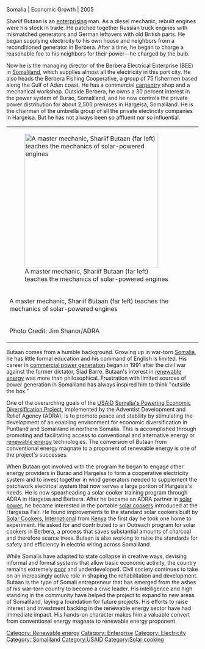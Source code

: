 <div>Somalia | Economic Growth | 2005</div> 

Shariif Butaan is an [[enterprise|enterprising]] man. As a diesel mechanic, rebuilt engines were his stock in trade. He patched together Russian truck engines with mismatched generators and German leftovers with old British parts. He began supplying electricity to his own house and neighbors from a reconditioned generator in Berbera. After a time, he began to charge a reasonable fee to his neighbors for their power—he charged by the bulb.

Now he is the managing director of the Berbera Electrical Enterprise (BEE) in [[Somaliland]], which supplies almost all the electricity in this port city. He also heads the Berbera Fishing Cooperative, a group of 75 fishermen based along the Gulf of Aden coast. He has a commercial [[carpentry]] shop and a mechanical workshop. Outside Berbera, he owns a 30 percent interest in the power system of Burao, Somaliland, and he now controls the private power distribution for about 2,500 premises in Hargeisa, Somaliland. He is the chairman of the umbrella group of all the private electricity companies in Hargeisa. But he has not always been so affluent nor so influential.
{| cellspacing="0" cellpadding="0" border="0" align="right"
| [[Image:Shariif Butaan and solar-powered engines.jpg|350px|A master mechanic, Shariif Butaan (far left)<br> teaches the mechanics of solar-powered engines]]
|
|-
| bgcolor="#f2f7f9" | A master mechanic, Shariif Butaan (far left) teaches the mechanics of solar-powered engines
|
|-
| bgcolor="#dddddd" | Photo Credit: Jim Shanor/ADRA
|
|}

Butaan comes from a humble background. Growing up in war-torn [[Somalia]], he has little formal education and his command of English is limited. His career in [[commercial power generation]] began in 1991 after the civil war against the former dictator, Siad Barre. Butaan's interest in [[renewable energy]] was more than philosophical. Frustration with limited sources of power generation in Somaliland has always inspired him to think "outside the box."

One of the overarching goals of the [[USAID]] [[Somalia's Powering Economic Diversification Project]], implemented by the Adventist Development and Relief Agency (ADRA), is to promote peace and stability by stimulating the development of an enabling environment for economic diversification in Puntland and Somaliland in northern Somalia. This is accomplished through promoting and facilitating access to conventional and alternative energy or [[renewable energy]] technologies. The conversion of Butaan from conventional energy magnate to a proponent of renewable energy is one of the project's successes.

When Butaan got involved with the program he began to engage other energy providers in Burao and Hargeisa to form a cooperative electricity system and to invest together in wind generators needed to supplement the patchwork electrical system that now serves a large portion of Hargeisa's needs. He is now spearheading a solar cooker training program through ADRA in Hargeisa and Berbera. After he became an ADRA partner in [[solar power]], he became interested in the portable [[solar cookers]] introduced at the Hargeisa Fair. He found improvements to the standard solar cookers built by [[Solar Cookers, International]] from [[Kenya]] the first day he took one home to experiment. He asked for and contributed to an Outreach program for solar cookers in Berbera, a process that saves substantial amounts of charcoal and therefore scarce trees. Butaan is also working to raise the standards for safety and efficiency in electric wiring across Somaliland.

While Somalis have adapted to state collapse in creative ways, devising informal and formal systems that allow basic economic activity, the country remains extremely [[poor]] and underdeveloped. Civil society continues to take on an increasingly active role in shaping the rehabilitation and development. Butaan is the type of Somali entrepreneur that has emerged from the ashes of his war-torn country to become a civic leader. His intelligence and high standing in the community have helped the project to expand to new areas of Somaliland, laying a foundation for future projects. His efforts to raise interest and investment backing in the renewable energy sector have had immediate impact. His hands-on character makes him a valuable convert from conventional energy magnate to renewable energy proponent.


{{attrib pd | url = [http://africastories.usaid.gov/search_details.cfm?storyID=372&countryID=23&sectorID=0&yearID=5 Harnessing Solar Power], USAID in Africa - Success Stories, 2005. | statement = http://www.usaid.gov/faqs.html#q15}}

{{Solar navbox}}

[[Category: Renewable energy]]
[[Category: Enterprise]]
[[Category: Electricity]]
[[Category: Somaliland]]
[[Category:USAID]]
[[Category:Solar cooking]]